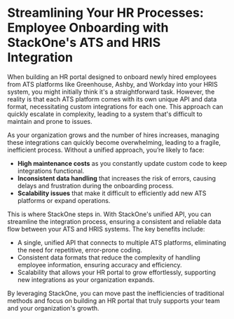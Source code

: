 # Streamlining Your HR Processes: Employee Onboarding with StackOne's ATS and HRIS Integration

When building an HR portal designed to onboard newly hired employees from ATS platforms like Greenhouse, Ashby, and Workday into your HRIS system, you might initially think it's a straightforward task. However, the reality is that each ATS platform comes with its own unique API and data format, necessitating custom integrations for each one. This approach can quickly escalate in complexity, leading to a system that's difficult to maintain and prone to issues.

As your organization grows and the number of hires increases, managing these integrations can quickly become overwhelming, leading to a fragile, inefficient process. Without a unified approach, you’re likely to face:

* **High maintenance costs** as you constantly update custom code to keep integrations functional.
* **Inconsistent data handling** that increases the risk of errors, causing delays and frustration during the onboarding process.
* **Scalability issues** that make it difficult to efficiently add new ATS platforms or expand operations.

This is where StackOne steps in. With StackOne's unified API, you can streamline the integration process, ensuring a consistent and reliable data flow between your ATS and HRIS systems. The key benefits include:

* A single, unified API that connects to multiple ATS platforms, eliminating the need for repetitive, error-prone coding.
* Consistent data formats that reduce the complexity of handling employee information, ensuring accuracy and efficiency.
* Scalability that allows your HR portal to grow effortlessly, supporting new integrations as your organization expands.

By leveraging StackOne, you can move past the inefficiencies of traditional methods and focus on building an HR portal that truly supports your team and your organization's growth.
